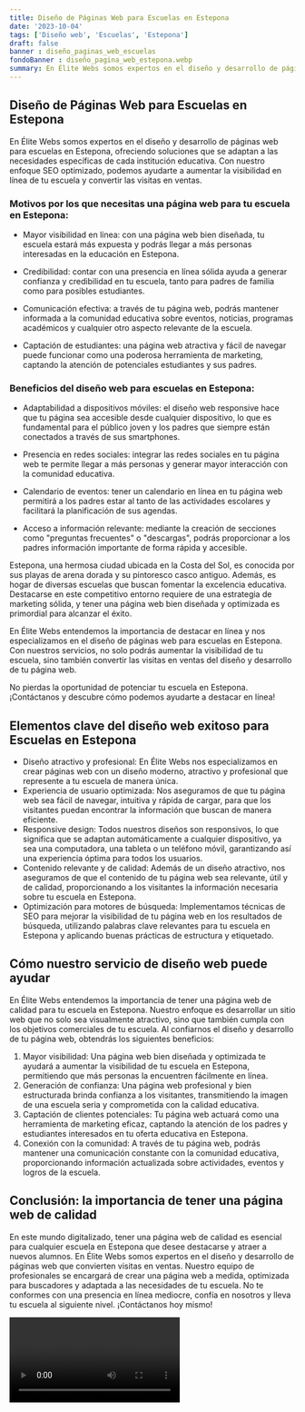 ```yaml
---
title: Diseño de Páginas Web para Escuelas en Estepona
date: '2023-10-04'
tags: ['Diseño web', 'Escuelas', 'Estepona']
draft: false
banner : diseño_paginas_web_escuelas
fondoBanner : diseño_pagina_web_estepona.webp
summary: En Élite Webs somos expertos en el diseño y desarrollo de páginas web para escuelas en Estepona, ofreciendo soluciones que se adaptan a las necesidades específicas de cada institución educativa. Con nuestro enfoque SEO optimizado, podemos ayudarte a aumentar la visibilidad en línea de tu escuela y convertir las visitas en ventas.
---
```


## Diseño de Páginas Web para Escuelas en Estepona

En Élite Webs somos expertos en el diseño y desarrollo de páginas web para escuelas en Estepona, ofreciendo soluciones que se adaptan a las necesidades específicas de cada institución educativa. Con nuestro enfoque SEO optimizado, podemos ayudarte a aumentar la visibilidad en línea de tu escuela y convertir las visitas en ventas.

### Motivos por los que necesitas una página web para tu escuela en Estepona:

- Mayor visibilidad en línea: con una página web bien diseñada, tu escuela estará más expuesta y podrás llegar a más personas interesadas en la educación en Estepona.

- Credibilidad: contar con una presencia en línea sólida ayuda a generar confianza y credibilidad en tu escuela, tanto para padres de familia como para posibles estudiantes.

- Comunicación efectiva: a través de tu página web, podrás mantener informada a la comunidad educativa sobre eventos, noticias, programas académicos y cualquier otro aspecto relevante de la escuela.

- Captación de estudiantes: una página web atractiva y fácil de navegar puede funcionar como una poderosa herramienta de marketing, captando la atención de potenciales estudiantes y sus padres.

### Beneficios del diseño web para escuelas en Estepona:

- Adaptabilidad a dispositivos móviles: el diseño web responsive hace que tu página sea accesible desde cualquier dispositivo, lo que es fundamental para el público joven y los padres que siempre están conectados a través de sus smartphones.

- Presencia en redes sociales: integrar las redes sociales en tu página web te permite llegar a más personas y generar mayor interacción con la comunidad educativa.

- Calendario de eventos: tener un calendario en línea en tu página web permitirá a los padres estar al tanto de las actividades escolares y facilitará la planificación de sus agendas.

- Acceso a información relevante: mediante la creación de secciones como "preguntas frecuentes" o "descargas", podrás proporcionar a los padres información importante de forma rápida y accesible.

Estepona, una hermosa ciudad ubicada en la Costa del Sol, es conocida por sus playas de arena dorada y su pintoresco casco antiguo. Además, es hogar de diversas escuelas que buscan fomentar la excelencia educativa. Destacarse en este competitivo entorno requiere de una estrategia de marketing sólida, y tener una página web bien diseñada y optimizada es primordial para alcanzar el éxito.

En Élite Webs entendemos la importancia de destacar en línea y nos especializamos en el diseño de páginas web para escuelas en Estepona. Con nuestros servicios, no solo podrás aumentar la visibilidad de tu escuela, sino también convertir las visitas en ventas del diseño y desarrollo de tu página web.

No pierdas la oportunidad de potenciar tu escuela en Estepona. ¡Contáctanos y descubre cómo podemos ayudarte a destacar en línea!

<GifSeo />

<Cta />

## Elementos clave del diseño web exitoso para Escuelas en Estepona

- Diseño atractivo y profesional: En Élite Webs nos especializamos en crear páginas web con un diseño moderno, atractivo y profesional que represente a tu escuela de manera única.
- Experiencia de usuario optimizada: Nos aseguramos de que tu página web sea fácil de navegar, intuitiva y rápida de cargar, para que los visitantes puedan encontrar la información que buscan de manera eficiente.
- Responsive design: Todos nuestros diseños son responsivos, lo que significa que se adaptan automáticamente a cualquier dispositivo, ya sea una computadora, una tableta o un teléfono móvil, garantizando así una experiencia óptima para todos los usuarios.
- Contenido relevante y de calidad: Además de un diseño atractivo, nos aseguramos de que el contenido de tu página web sea relevante, útil y de calidad, proporcionando a los visitantes la información necesaria sobre tu escuela en Estepona.
- Optimización para motores de búsqueda: Implementamos técnicas de SEO para mejorar la visibilidad de tu página web en los resultados de búsqueda, utilizando palabras clave relevantes para tu escuela en Estepona y aplicando buenas prácticas de estructura y etiquetado.

## Cómo nuestro servicio de diseño web puede ayudar

En Élite Webs entendemos la importancia de tener una página web de calidad para tu escuela en Estepona. Nuestro enfoque es desarrollar un sitio web que no solo sea visualmente atractivo, sino que también cumpla con los objetivos comerciales de tu escuela. Al confiarnos el diseño y desarrollo de tu página web, obtendrás los siguientes beneficios:

1. Mayor visibilidad: Una página web bien diseñada y optimizada te ayudará a aumentar la visibilidad de tu escuela en Estepona, permitiendo que más personas la encuentren fácilmente en línea.
2. Generación de confianza: Una página web profesional y bien estructurada brinda confianza a los visitantes, transmitiendo la imagen de una escuela seria y comprometida con la calidad educativa.
3. Captación de clientes potenciales: Tu página web actuará como una herramienta de marketing eficaz, captando la atención de los padres y estudiantes interesados en tu oferta educativa en Estepona.
4. Conexión con la comunidad: A través de tu página web, podrás mantener una comunicación constante con la comunidad educativa, proporcionando información actualizada sobre actividades, eventos y logros de la escuela.

## Conclusión: la importancia de tener una página web de calidad

En este mundo digitalizado, tener una página web de calidad es esencial para cualquier escuela en Estepona que desee destacarse y atraer a nuevos alumnos. En Élite Webs somos expertos en el diseño y desarrollo de páginas web que convierten visitas en ventas. Nuestro equipo de profesionales se encargará de crear una página web a medida, optimizada para buscadores y adaptada a las necesidades de tu escuela. No te conformes con una presencia en línea mediocre, confía en nosotros y lleva tu escuela al siguiente nivel. ¡Contáctanos hoy mismo!

<Video />

<CtaBot job='Escuelas' city='Estepona'/>

<Gmaps query='Estepona+españa+maps' />